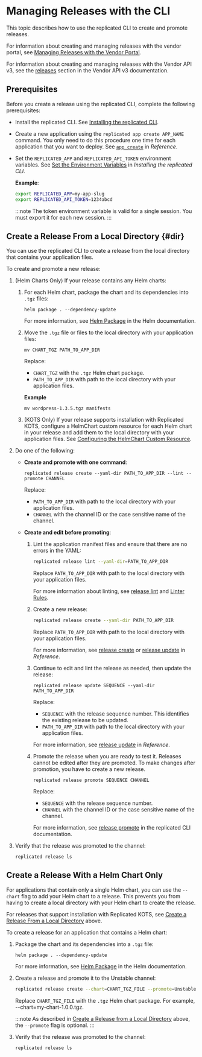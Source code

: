 # Managing Releases with the CLI

This topic describes how to use the replicated CLI to create and promote releases.

For information about creating and managing releases with the vendor portal, see [Managing Releases with the Vendor Portal](/vendor/releases-creating-releases).

For information about creating and managing releases with the Vendor API v3, see the [releases](https://replicated-vendor-api.readme.io/reference/createrelease) section in the Vendor API v3 documentation.

## Prerequisites

Before you create a release using the replicated CLI, complete the following prerequisites:

* Install the replicated CLI. See [Installing the replicated CLI](/reference/replicated-cli-installing).
  
* Create a new application using the `replicated app create APP_NAME` command. You only need to do this procedure one time for each application that you want to deploy. See [`app create`](/reference/replicated-cli-app-create) in _Reference_.

* Set the `REPLICATED_APP` and `REPLICATED_API_TOKEN` environment variables. See [Set the Environment Variables](/reference/replicated-cli-installing#set-environment-variables) in _Installing the replicated CLI_.

  **Example**:

  ```bash
  export REPLICATED_APP=my-app-slug
  export REPLICATED_API_TOKEN=1234abcd
  ```

  :::note
  The token environment variable is valid for a single session. You must export it for each new session.
  :::

## Create a Release From a Local Directory {#dir}

You can use the replicated CLI to create a release from the local directory that contains your application files.

To create and promote a new release:

1. (Helm Charts Only) If your release contains any Helm charts:

   1. For each Helm chart, package the chart and its dependencies into `.tgz` files:

      ```
      helm package . --dependency-update
      ```

      For more information, see [Helm Package](https://helm.sh/docs/helm/helm_package/) in the Helm documentation.

   1. Move the `.tgz` file or files to the local directory with your application files:

      ```
      mv CHART_TGZ PATH_TO_APP_DIR
      ```
      Replace:
      * `CHART_TGZ` with the `.tgz` Helm chart package.
      * `PATH_TO_APP_DIR` with path to the local directory with your application files.

      **Example**

      ```
      mv wordpress-1.3.5.tgz manifests
      ```

   1. (KOTS Only) If your release supports installation with Replicated KOTS, configure a HelmChart custom resource for each Helm chart in your release and add them to the local directory with your application files. See [Configuring the HelmChart Custom Resource](helm-native-v2-using).

1. Do one of the following:

   * **Create and promote with one command**:

      ```
      replicated release create --yaml-dir PATH_TO_APP_DIR --lint --promote CHANNEL
      ```
      Replace:
      * `PATH_TO_APP_DIR` with path to the local directory with your application files.
      * `CHANNEL` with the channel ID or the case sensitive name of the channel.

   * **Create and edit before promoting**:   

      1. Lint the application manifest files and ensure that there are no errors in the YAML:

          ```bash
          replicated release lint --yaml-dir=PATH_TO_APP_DIR
          ```

          Replace `PATH_TO_APP_DIR` with path to the local directory with your application files.

          For more information about linting, see [release lint](/reference/replicated-cli-release-lint) and [Linter Rules](/reference/linter).

      1. Create a new release:

          ```bash
          replicated release create --yaml-dir PATH_TO_APP_DIR
          ```
          Replace `PATH_TO_APP_DIR` with path to the local directory with your application files.

          For more information, see [release create](/reference/replicated-cli-release-create) or [release update](/reference/replicated-cli-release-update) in _Reference_.

      1. Continue to edit and lint the release as needed, then update the release:

          ```
          replicated release update SEQUENCE --yaml-dir PATH_TO_APP_DIR
          ```
          Replace:
            
          -  `SEQUENCE` with the release sequence number. This identifies the existing release to be updated.
          -  `PATH_TO_APP_DIR` with path to the local directory with your application files.

          For more information, see [release update](/reference/replicated-cli-release-update) in _Reference_.

      1. Promote the release when you are ready to test it. Releases cannot be edited after they are promoted. To make changes after promotion, you have to create a new release.

          ```
          replicated release promote SEQUENCE CHANNEL
          ```

          Replace:
            
          -  `SEQUENCE` with the release sequence number.
          -  `CHANNEL` with the channel ID or the case sensitive name of the channel.

          For more information, see [release promote](/reference/replicated-cli-release-promote) in the replicated CLI documentation.

1. Verify that the release was promoted to the channel:

    ```
    replicated release ls
    ```

## Create a Release With a Helm Chart Only

For applications that contain only a single Helm chart, you can use the `--chart` flag to add your Helm chart to a release. This prevents you from having to create a local directory with your Helm chart to create the release.

For releases that support installation with Replicated KOTS, see [Create a Release From a Local Directory](#dir) above.

To create a release for an application that contains a Helm chart:

1. Package the chart and its dependencies into a `.tgz` file:

   ```
   helm package . --dependency-update
   ```

   For more information, see [Helm Package](https://helm.sh/docs/helm/helm_package/) in the Helm documentation.

1. Create a release and promote it to the Unstable channel:
   
   ```bash
   replicated release create --chart=CHART_TGZ_FILE --promote=Unstable
   ```

   Replace `CHART_TGZ_FILE` with the `.tgz` Helm chart package. For example, --chart=my-chart-1.0.0.tgz.

   :::note
   As described in [Create a Release from a Local Directory](#dir) above, the `--promote` flag is optional.
   :::

1. Verify that the release was promoted to the channel:

    ```
    replicated release ls
    ```   
